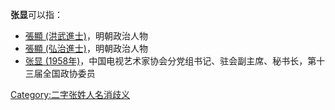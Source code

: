 '''张显'''可以指：
* [[張顯_(洪武進士)|張顯 (洪武進士)]]，明朝政治人物
* [[張顯_(弘治進士)|張顯 (弘治進士)]]，明朝政治人物
* [[张显_(1958年)|张显 (1958年)]]，中国电视艺术家协会分党组书记、驻会副主席、秘书长，第十三届全国政协委员
{{disambig}}

[[Category:二字张姓人名消歧义|Category:二字张姓人名消歧义]]